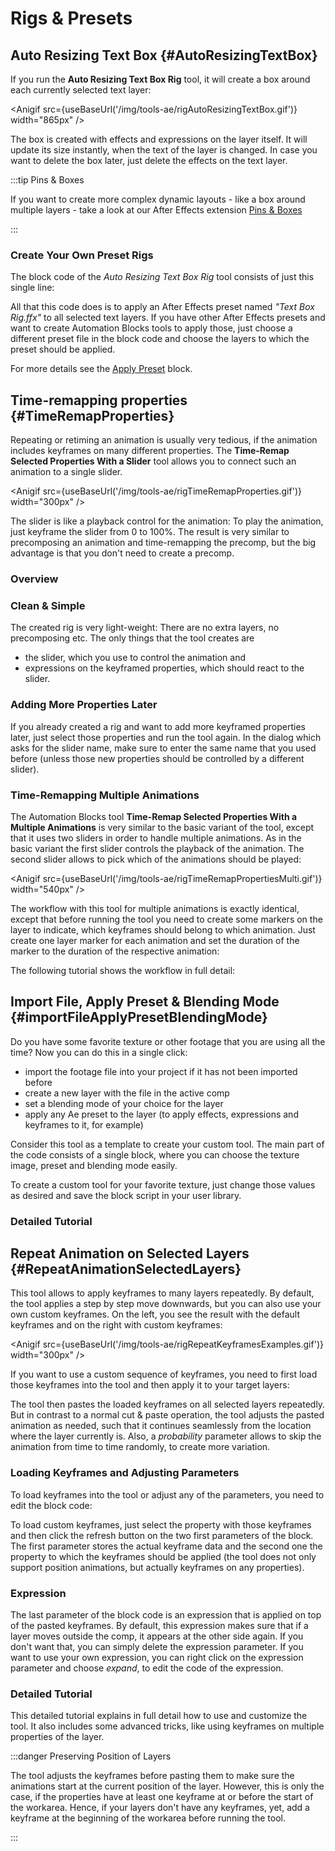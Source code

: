 


# Rigs & Presets

## Auto Resizing Text Box {#AutoResizingTextBox}

If you run the **Auto Resizing Text Box Rig** tool, it will create a box around each currently selected text layer:

<Anigif src={useBaseUrl('/img/tools-ae/rigAutoResizingTextBox.gif')} width="865px" />

The box is created with effects and expressions on the layer itself. It will update its size instantly, when the text of the layer is changed. In case you want to delete the box later, just delete the effects on the text layer.

:::tip Pins & Boxes

If you want to create more complex dynamic layouts - like a box around multiple layers - take a look at our After Effects extension [Pins & Boxes](https://aescripts.com/pins-and-boxes/)

:::

### Create Your Own Preset Rigs

The block code of the *Auto Resizing Text Box Rig* tool consists of just this single line:

<RetinaImg src="/img/tools-ae/rigAutoResizingTextBoxCode.png" alt="Apply Preset with Automation Blocks"/>

All that this code does is to apply an After Effects preset named *"Text Box Rig.ffx"* to all selected text layers. If you have other After Effects presets and want to create Automation Blocks tools to apply those, just choose a different preset file in the block code and choose the layers to which the preset should be applied. 

<RetinaImg src="/img/tools-ae/rigAutoResizingTextBoxCodeAnnotated.png" alt="Apply Preset with Automation Blocks"/>

For more details see the [Apply Preset](/block-reference/aeLayer#ae_layer_apply_preset) block.

## Time-remapping properties {#TimeRemapProperties}

Repeating or retiming an animation is usually very tedious, if the animation includes keyframes on many different properties. The **Time-Remap Selected Properties With a Slider** tool allows you to connect such an animation to a single slider. 

<Anigif src={useBaseUrl('/img/tools-ae/rigTimeRemapProperties.gif')} width="300px" />

The slider is like a playback control for the animation: To play the animation, just keyframe the slider from 0 to 100%. The result is very similar to precomposing an animation and time-remapping the precomp, but the big advantage is that you don't need to create a precomp.

### Overview

<Youtube id="i0W-MvjtvAs" />

### Clean & Simple

The created rig is very light-weight: There are no extra layers, no precomposing etc. The only things that the tool creates are
 - the slider, which you use to control the animation and 
 - expressions on the keyframed properties, which should react to the slider.

### Adding More Properties Later

If you already created a rig and want to add more keyframed properties later, just select those properties and run the tool again. In the dialog which asks for the slider name, make sure to enter the same name that you used before (unless those new properties should be controlled by a different slider).


### Time-Remapping Multiple Animations

The Automation Blocks tool **Time-Remap Selected Properties With a Multiple Animations** is very similar to the basic variant of the tool, except that it uses two sliders in order to handle multiple animations. As in the basic variant the first slider controls the playback of the animation. The second slider allows to pick which of the animations should be played:

<Anigif src={useBaseUrl('/img/tools-ae/rigTimeRemapPropertiesMulti.gif')} width="540px" />

The workflow with this tool for multiple animations is exactly identical, except that before running the tool you need to create some markers on the layer to indicate, which keyframes should belong to which animation. Just create one layer marker for each animation and set the duration of the marker to the duration of the respective animation:
<RetinaImg src="/img/tools-ae/rigTimeRemapPropertiesMultiMarkers.png" alt="use markers to indicate which keyframes belong to which animation"/>

The following tutorial shows the workflow in full detail:

<Youtube id="IlYelOb4Ps0" />

## Import File, Apply Preset & Blending Mode {#importFileApplyPresetBlendingMode}

Do you have some favorite texture or other footage that you are using all the time? Now you can do this in a single click:

- import the footage file into your project if it has not been imported before
- create a new layer with the file in the active comp
- set a blending mode of your choice for the layer
- apply any Ae preset to the layer (to apply effects, expressions and keyframes to it, for example)

Consider this tool as a template to create your custom tool. The main part of the code consists of a single block, where you can choose the texture image, preset and blending mode easily. 

<RetinaImg src="/img/tools-ae/rigImportFileApplyPresetParameters.png" alt="Create a custom texture tool"/>

To create a custom tool for your favorite texture, just change those values as desired and save the block script in your user library.

### Detailed Tutorial

<Youtube id="Sa-SLjoEJRY" />


## Repeat Animation on Selected Layers {#RepeatAnimationSelectedLayers}

This tool allows to apply keyframes to many layers repeatedly. By default, the tool applies a step by step move downwards, but you can also use your own custom keyframes. On the left, you see the result with the default keyframes and on the right with custom keyframes:

<Anigif src={useBaseUrl('/img/tools-ae/rigRepeatKeyframesExamples.gif')} width="300px" />

If you want to use a custom sequence of keyframes, you need to first load those keyframes into the tool and then apply it to your target layers:

<RetinaImg src="/img/tools-ae/rigRepeatKeyframesTimeline.png" alt="repeat keyframes"/>

The tool then pastes the loaded keyframes on all selected layers repeatedly. But in contrast to a normal cut & paste operation, the tool adjusts the pasted animation as needed, such that it continues seamlessly from the location where the layer currently is. Also, a *probability* parameter allows to skip the animation from time to time randomly, to create more variation.

### Loading Keyframes and Adjusting Parameters

To load keyframes into the tool or adjust any of the parameters, you need to edit the block code: 

<RetinaImg src="/img/tools-ae/rigRepeatKeyframesBlockParams.png" alt="customize code of repeat animation tool"/>

To load custom keyframes, just select the property with those keyframes and then click the refresh button on the two first parameters of the block. The first parameter stores the actual keyframe data and the second one the property to which the keyframes should be applied (the tool does not only support position animations, but actually keyframes on any properties).

### Expression

The last parameter of the block code is an expression that is applied on top of the pasted keyframes. By default, this expression makes sure that if a layer moves outside the comp, it appears at the other side again. If you don't want that, you can simply delete the expression parameter. If you want to use your own expression, you can right click on the expression parameter and choose *expand*, to edit the code of the expression.

### Detailed Tutorial

This detailed tutorial explains in full detail how to use and customize the tool. It also includes some advanced tricks, like using keyframes on multiple properties of the layer.

<Youtube id="nrJ2QVhJejY" />

:::danger Preserving Position of Layers

The tool adjusts the keyframes before pasting them to make sure the animations start at the current position of the layer. However, this is only the case, if the properties have at least one keyframe at or before the start of the workarea. Hence, if your layers don't have any keyframes, yet, add a keyframe at the beginning of the workarea before running the tool.

:::